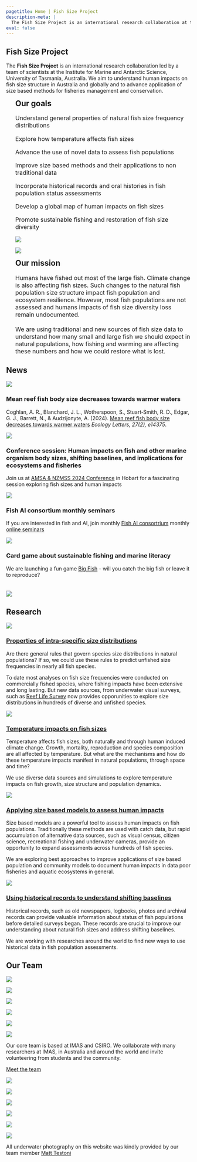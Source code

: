```yaml
---
pagetitle: Home | Fish Size Project
description-meta: |
  The Fish Size Project is an international research collaboration at the Institute for Marine and Antarctic Science, University of Tasmania, Australia. We investigate general patterns in the size structure of fish populations and apply this knowledge to advance conservation and fisheries management globally.
eval: false
---
```


::: {.column-screen .hero-img .hero-strip}
::: grid
::: {.g-col-12 .g-col-md-6 .g-col-lg-4 .px-5 .align-self-center}
# Fish Size Project {.maintitle}
:::

::: {.g-col .hero-strip}
<!-- Empty column centers the title vertically -->
:::

:::
:::

::: {.subtitle .text-center}
The **Fish Size Project** is an international research collaboration led by a team of scientists at the Institute for Marine and Antarctic Science, University of Tasmania, Australia. We aim to understand human impacts on fish size structure in Australia and globally and to advance application of size based methods for fisheries management and conservation.

:::

::::: column-screen
:::: {.grid .justify-contents-evenly .align-items-center style="margin-left: 25px;"}
::: {.g-col-12 .g-col-md-6 .px-4 .text-center}
## Our goals {style="margin-top: 0;"}

::: {.p style="font-size: 1.15em;"}
Understand general properties of natural fish size frequency distributions

Explore how temperature affects fish sizes

Advance the use of novel data to assess fish populations

Improve size based methods and their applications to non traditional data 

Incorporate historical records and oral histories in fish population status assessments 

Develop a global map of human impacts on fish sizes

Promote sustainable fishing and restoration of fish size diversity
:::
:::

::: {.g-col-12 .g-col-md-6}
![](resources/images/flatheadSm.jpg)
:::
::::
:::::

::::: column-screen
:::: {.grid .justify-contents-evenly .align-items-center style="margin-left: 25px;"}

::: {.g-col-12 .g-col-md-6}
![](resources/images/gurnardPerchSm.jpg)
:::

::: {.g-col-12 .g-col-md-6 .px-4 .text-center}
## Our mission {style="margin-top: 0;"}

::: {.p style="font-size: 1.15em;"}
Humans have fished out most of the large fish. Climate change is also affecting fish sizes. Such changes to the natural fish population size structure impact fish population and ecosystem resilience. However, most fish populations are not assessed and humans impacts of fish size diversity loss remain undocumented. <br><br> We are using traditional and new sources of fish size data to understand how many small and large fish we should expect in natural populations, how fishing and warming are affecting these numbers and how we could restore what is lost. 
:::
:::
::::
:::::

<!-- ## Research -->

<!-- Humans have fished out most of the large fish and now climate change is also affecting fish sizes. Such change to the natural fish population size structure affect population and ecosystem resilience. Yet, most fish populations are not assessed and humans impacts of fish size diversity loss remains undocumented. <br><br> We are using traditional and new sources of fish size data to understand how many small and large fish we should expect in natural populations, how fishing and warming are affecting these numbers and how we could restore what was lost. -->

<!-- ::: text-center -->
<!-- [More](../pages/special-cards.qmd){.btn .btn-primary} -->
<!-- ::: -->

## News 

:::::: grid
::::: {.g-col-12 .g-col-sm-6 .g-col-xl-3 .p-1}
:::: card
![](resources/images/meanSizeMs){.card-img-top}

### Mean reef fish body size decreases towards warmer waters {.card-title}

::: card-text
Coghlan, A. R., Blanchard, J. L., Wotherspoon, S., Stuart‐Smith, R. D., Edgar, G. J., Barrett, N., & Audzijonyte, A. (2024). [Mean reef fish body size decreases towards warmer waters](https://onlinelibrary.wiley.com/doi/full/10.1111/ele.14375){target="_blank"} *Ecology Letters, 27(2), e14375*. 
:::

::::
:::::

::::: {.g-col-12 .g-col-sm-6 .g-col-xl-3 .p-1}
:::: card
![](resources/images/AMSA.png){.card-img-top}

### Conference session: Human impacts on fish and other marine organism body sizes, shifting baselines, and implications for ecosystems and fisheries {.card-title}

::: card-text
Join us at [AMSA & NZMSS 2024 Conference](https://www.amsa2024.amsa.asn.au/conference-symposia){target="_blank"} in Hobart for a fascinating session exploring fish sizes and human impacts 
:::

::::
:::::

::::: {.g-col-12 .g-col-sm-6 .g-col-xl-3 .p-1}
:::: card
![](resources/images/FishAIcons.png){.card-img-top}

### Fish AI consortium monthly seminars {.card-title}

::: card-text
If you are interested in fish and AI, join monthly [Fish AI consortrium](https://fishaiconsortium.org/){target="_blank"} monthly [online seminars](https://fishaiconsortium.org/meetings_seminars.html#online-seminars){target="_blank"} 
:::

<!-- ::: card-text -->
<!-- Check us out @fish_size_project on [Threads](https://www.threads.net/@fish_size_project){target="_blank"}! -->
<!-- ::: -->

::::
:::::

::::: {.g-col-12 .g-col-sm-6 .g-col-xl-3 .p-1}
:::: card
![](resources/images/BigFish.jpg){.card-img-top}

### Card game about sustainable fishing and marine literacy {.card-title}

::: card-text
We are launching a fun game [Big Fish](https://bigfishcardgame.com){target="_blank"} - will you catch the big fish or leave it to reproduce? 
:::

::::
:::::
::::::

![](resources/images/deepReefSmCr.jpg){style="margin-top: 1.5em;"}


## Research

:::: {.grid .justify-contents-evently .align-items-center}
::: {.g-col-12 .g-col-md-6 .g-col-lg-4 .text-center}
![](resources/images/sizeDistrib.png)
:::

::: {.g-col-12 .g-col-md-6 .g-col-lg-8 .px-2}
### [Properties of intra-specific size distributions](../pages/special-cards.qmd#sec-size-distribution-properties)

Are there general rules that govern species size distributions in natural populations? If so, we could use these rules to predict unfished size frequencies in nearly all fish species. 

To date most analyses on fish size frequencies were conducted on commercially fished species, where fishing impacts have been extensive and long lasting. But new data sources, from underwater visual surveys, such as [Reef Life Survey](https://reeflifesurvey.com){target="_blank"} now provides opporunities to explore size distributions in hundreds of diverse and unfished species. 

<!-- ::: text-center -->
<!-- [Read more](../pages/special-cards.qmd#sec-size-distribution-properties){.btn .btn-secondary} -->
<!-- ::: -->
:::

::: {.g-col-12 .g-col-md-6 .g-col-lg-4 .text-center}
![](resources/images/oldWifeSm.jpg)
:::

::: {.g-col-12 .g-col-md-6 .g-col-lg-8 .px-2}
### [Temperature impacts on fish sizes](../pages/special-cards.qmd#sec-temp-impacts)

Temperature affects fish sizes, both naturally and through human induced climate change. Growth, mortality, reproduction and species composition are all affected by temperature. But what are the mechanisms and how do these temperature impacts manifest in natural populations, through space and time? 

We use diverse data sources and simulations to explore temperature impacts on fish growth, size structure and population dynamics.

<!-- ::: text-center -->
<!-- [Read more](../pages/special-cards.qmd#sec-temp-impacts){.btn .btn-secondary} -->
<!-- ::: -->
:::

::: {.g-col-12 .g-col-md-6 .g-col-lg-4 .text-center}
![](resources/images/lbspr.png)
:::

::: {.g-col-12 .g-col-md-6 .g-col-lg-8 .px-2}
### [Applying size based models to assess human impacts](../pages/special-cards.qmd##sec-size-models-impacts)

Size based models are a powerful tool to assess human impacts on fish populations. Traditionally these methods are used with catch data, but rapid accumulation of alternative data sources, such as visual census, citizen science, recreational fishing and underwater cameras, provide an opportunity to expand assessments across hundreds of fish species. 

We are exploring best approaches to improve applications of size based population and community models to document human impacts in data poor fisheries and aquatic ecosystems in general. 

<!-- ::: text-center -->
<!-- [Read more](../pages/special-cards.qmd##sec-size-models-impacts){.btn .btn-secondary} -->
<!-- ::: -->
:::

::: {.g-col-12 .g-col-md-6 .g-col-lg-4 .text-center}
![](resources/images/BlueGrouperSm.jpg)
:::

::: {.g-col-12 .g-col-md-6 .g-col-lg-8 .px-2}
### [Using historical records to understand shifting baselines](../pages/special-cards.qmd#sec-historical-shifting-baselines)

Historical records, such as old newspapers, logbooks, photos and archival records can provide valuable information about status of fish populations before detailed surveys began. These records are crucial to improve our understanding about natural fish sizes and address shifting baselines. 

We are working with researches around the world to find new ways to use historical data in fish population assessments. 

<!-- ::: text-center -->
<!-- [Read more](../pages/special-cards.qmd#sec-historical-shifting-baselines){.btn .btn-secondary} -->
<!-- ::: -->
:::
::::


## Our Team

<!-- do not delete -->
<!-- ##  -->
:::: {.grid .justify-contents-evenly .align-items-center .gap-0}
::: {.g-col-2 .text-center .img-container}
[![](resources/team-profile-pics/AstaBeachHead.jpg){.img-tile}](../pages/about.qmd)
:::

::: {.g-col-2 .text-center .img-container}
[![](resources/team-profile-pics/amy.jpg){.img-tile}](../pages/about.qmd)
:::

::: {.g-col-2 .text-center .img-container}
[![](resources/team-profile-pics/freddie.jpeg){.img-tile}](../pages/about.qmd)
:::

::: {.g-col-2 .text-center .img-container}
[![](resources/team-profile-pics/nils.jpg){.img-tile}](../pages/about.qmd)
:::

::: {.g-col-2 .text-center .img-container}
[![](resources/team-profile-pics/pia.jpg){.img-tile}](../pages/about.qmd)
:::

::: {.g-col-2 .text-center .img-container}
[![](resources/team-profile-pics/rowan.jpg){.img-tile}](../pages/about.qmd)
:::
::::

::: text-center
Our core team is based at IMAS and CSIRO. We collaborate with many researchers at IMAS, in Australia and around the world and invite volunteering from students and the community. 
:::

::: text-center
[Meet the team](../pages/about.qmd){.btn .btn-primary}
:::

:::: {.grid .justify-contents-evenly .align-items-center .gap-0}
::: {.g-col-2 .text-center .img-container}
[![](resources/team-profile-pics/sarah.jpg){.img-tile}](../pages/about.qmd)
:::

::: {.g-col-2 .text-center .img-container}
[![](resources/team-profile-pics/shane.jpg){.img-tile}](../pages/about.qmd)
:::

::: {.g-col-2 .text-center .img-container}
[![](resources/team-profile-pics/matt.png){.img-tile}](../pages/about.qmd)
:::

::: {.g-col-2 .text-center .img-container}
[![](resources/team-profile-pics/carolina.jpg){.img-tile}](../pages/about.qmd)
:::

::: {.g-col-2 .text-center .img-container}
[![](resources/team-profile-pics/wanwan.jpg){.img-tile}](../pages/about.qmd)
:::

::: {.g-col-2 .text-center .img-container}
[![](resources/images/cowfishSm.jpg){.img-tile}](../pages/about.qmd)
:::
::::

<!-- ![](resources/images/butterflyPerchSmCr.jpg) -->
::: {.subtitle .text-center}
All underwater photography on this website was kindly provided by our team member [Matt Testoni](https://www.mtunderwatermedia.com/){target="_blank"} 
:::

<!-- ## Impact & Outreach -->

<!-- Coming soon... -->
